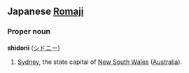 ==Japanese [[Romaji]]==
===Proper noun===
'''shidonī''' ([[シドニー]])

#[[Sydney]], the state capital of [[New South Wales]] ([[Australia]]).